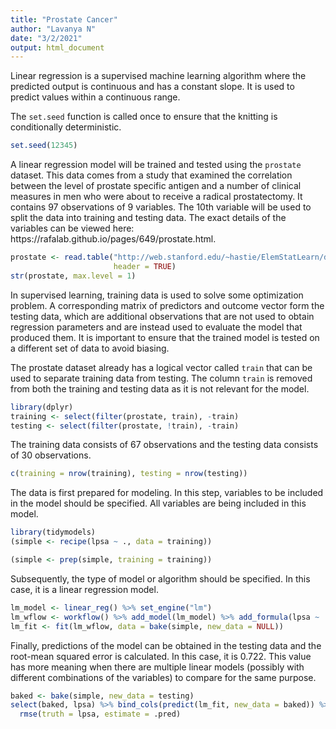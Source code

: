 ---
title: "Prostate Cancer"
author: "Lavanya N"
date: "3/2/2021"
output: html_document
---

Linear regression is a supervised machine learning algorithm where the predicted output is continuous and has a constant slope. It is used to predict values within a continuous range.

The `set.seed` function is called once to ensure that the knitting is conditionally deterministic.

```{r}
set.seed(12345)
```

A linear regression model will be trained and tested using the `prostate` dataset. This data comes from a study that examined the correlation between the level of prostate specific antigen and a number of clinical measures in men who were about to receive a radical prostatectomy. It contains 97 observations of 9 variables. The 10th variable will be used to split the data into training and testing data. The exact details of the variables can be viewed here: https://rafalab.github.io/pages/649/prostate.html.

```{r}
prostate <- read.table("http://web.stanford.edu/~hastie/ElemStatLearn/datasets/prostate.data",
                       header = TRUE)
str(prostate, max.level = 1)
```

In supervised learning, training data is used to solve some optimization problem. A corresponding matrix of predictors and outcome vector form the testing data, which are additional observations that are not used to obtain regression parameters and are instead used to evaluate the model that produced them. It is important to ensure that the trained model is tested on a different set of data to avoid biasing.

The prostate dataset already has a logical vector called `train` that can be used to separate training data from testing. The column `train` is removed from both the training and testing data as it is not relevant for the model.

```{r}
library(dplyr)
training <- select(filter(prostate, train), -train)
testing <- select(filter(prostate, !train), -train)
```

The training data consists of 67 observations and the testing data consists of 30 observations.

```{r}
c(training = nrow(training), testing = nrow(testing))
```

The data is first prepared for modeling. In this step, variables to be included in the model should be specified. All variables are being included in this model.

```{r}
library(tidymodels)
(simple <- recipe(lpsa ~ ., data = training))
```

```{r}
(simple <- prep(simple, training = training))
```

Subsequently, the type of model or algorithm should be specified. In this case, it is a linear regression model.

```{r}
lm_model <- linear_reg() %>% set_engine("lm")
lm_wflow <- workflow() %>% add_model(lm_model) %>% add_formula(lpsa ~ .)
lm_fit <- fit(lm_wflow, data = bake(simple, new_data = NULL))
```

Finally, predictions of the model can be obtained in the testing data and the root-mean squared error is calculated. In this case, it is 0.722. This value has more meaning when there are multiple linear models (possibly with different combinations of the variables) to compare for the same purpose.

```{r}
baked <- bake(simple, new_data = testing)
select(baked, lpsa) %>% bind_cols(predict(lm_fit, new_data = baked)) %>%
  rmse(truth = lpsa, estimate = .pred)
```
